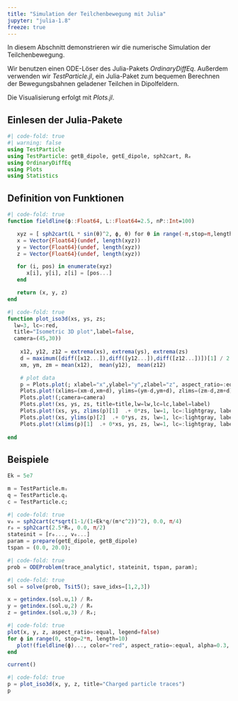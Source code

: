 ```yaml
---
title: "Simulation der Teilchenbewegung mit Julia"
jupyter: "julia-1.8"
freeze: true
---
```


In diesem Abschnitt demonstrieren wir die numerische Simulation der Teilchenbewegung.

Wir benutzen einen ODE-Löser des Julia-Pakets *OrdinaryDiffEq*. Außerdem verwenden wir *TestParticle.jl*, ein Julia-Paket zum bequemen Berechnen der Bewegungsbahnen geladener Teilchen in Dipolfeldern.

Die Visualisierung erfolgt mit *Plots.jl*.

## Einlesen der Julia-Pakete

```julia
#| code-fold: true
#| warning: false
using TestParticle
using TestParticle: getB_dipole, getE_dipole, sph2cart, Rₑ
using OrdinaryDiffEq
using Plots
using Statistics
```

## Definition von Funktionen

```julia
#| code-fold: true
function fieldline(ϕ::Float64, L::Float64=2.5, nP::Int=100)

   xyz = [ sph2cart(L * sin(θ)^2, ϕ, θ) for θ in range(-π,stop=π,length=nP) ]
   x = Vector{Float64}(undef, length(xyz))
   y = Vector{Float64}(undef, length(xyz))
   z = Vector{Float64}(undef, length(xyz))

   for (i, pos) in enumerate(xyz)
      x[i], y[i], z[i] = [pos...]
   end

   return (x, y, z)
end
```

```julia
#| code-fold: true
function plot_iso3d(xs, ys, zs; 
  lw=3, lc=:red, 
  title="Isometric 3D plot",label=false, 
  camera=(45,30))
    
    x12, y12, z12 = extrema(xs), extrema(ys), extrema(zs)
    d = maximum([diff([x12...]),diff([y12...]),diff([z12...])])[1] / 2
    xm, ym, zm = mean(x12),  mean(y12),  mean(z12) 

    # plot data
    p = Plots.plot(; xlabel="x",ylabel="y",zlabel="z", aspect_ratio=:equal, grid=:true)
    Plots.plot!(xlims=(xm-d,xm+d), ylims=(ym-d,ym+d), zlims=(zm-d,zm+d))
    Plots.plot!(;camera=camera)
    Plots.plot!(xs, ys, zs, title=title,lw=lw,lc=lc,label=label)
    Plots.plot!(xs, ys, zlims(p)[1]  .+ 0*zs, lw=1, lc=:lightgray, label=false)
    Plots.plot!(xs, ylims(p)[2]  .+ 0*ys, zs, lw=1, lc=:lightgray, label=false)
    Plots.plot!(xlims(p)[1]  .+ 0*xs, ys, zs, lw=1, lc=:lightgray, label=false)
    
end
```

## Beispiele

```julia
Ek = 5e7

m = TestParticle.mᵢ
q = TestParticle.qᵢ
c = TestParticle.c;
```

```julia
#| code-fold: true
v₀ = sph2cart(c*sqrt(1-1/(1+Ek*q/(m*c^2))^2), 0.0, π/4)
r₀ = sph2cart(2.5*Rₑ, 0.0, π/2)
stateinit = [r₀..., v₀...]
param = prepare(getE_dipole, getB_dipole)
tspan = (0.0, 20.0);
```

```julia
#| code-fold: true
prob = ODEProblem(trace_analytic!, stateinit, tspan, param);
```

```julia
#| code-fold: true
sol = solve(prob, Tsit5(); save_idxs=[1,2,3])

x = getindex.(sol.u,1) / Rₑ
y = getindex.(sol.u,2) / Rₑ
z = getindex.(sol.u,3) / Rₑ;
```

```julia
#| code-fold: true
plot(x, y, z, aspect_ratio=:equal, legend=false)
for ϕ in range(0, stop=2*π, length=10)
   plot!(fieldline(ϕ)..., color="red", aspect_ratio=:equal, alpha=0.3, legend=false)
end

current()
```

```julia
#| code-fold: true
p = plot_iso3d(x, y, z, title="Charged particle traces")
p
```
